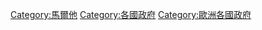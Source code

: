{{Commons category|Government of Malta}}

{{cat main}}

[[Category:馬爾他|Category:馬爾他]]
[[Category:各國政府|Category:各國政府]]
[[Category:歐洲各國政府|Category:歐洲各國政府]]